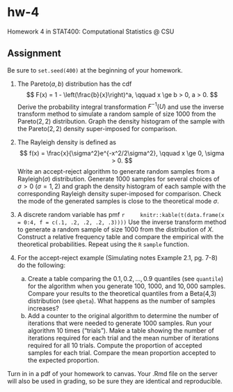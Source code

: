 # hw-4

Homework 4 in STAT400: Computational Statistics @ CSU

## Assignment

Be sure to `set.seed(400)` at the beginning of your homework.

1. The Pareto$(a, b)$ distribution has the cdf
    $$
    F(x) = 1 - \left(\frac{b}{x}\right)^a, \qquad x \ge b > 0, a > 0.
    $$
    Derive the probability integral transformation $F^{-1}(U)$ and use the inverse transform method to simulate a random sample of size $1000$ from the Pareto$(2, 2)$ distribution. Graph the density histogram of the sample with the Pareto$(2, 2)$ density super-imposed for comparison.
    
2. The Rayleigh density is defined as
    $$
    f(x) = \frac{x}{\sigma^2}e^{-x^2/2\sigma^2}, \qquad x \ge 0, \sigma > 0.
    $$
    Write an accept-reject algorithm to generate random samples from a Rayleigh$(\sigma)$ distribution. Generate $1000$ samples for several choices of $\sigma > 0$ ($\sigma = 1, 2$) and graph the density histogram of each sample with the corresponding Rayleigh density super-imposed for comparison. Check the mode of the generated samples is close to the theoretical mode $\sigma$.
    
3. A discrete random variable has pmf
    ```r
    knitr::kable(t(data.frame(x = 0:4, f = c(.1, .2, .2, .2, .3))))
    ```
    Use the inverse transform method to generate a random sample of size $1000$ from the distribution of $X$. Construct a relative frequency table and compare the empirical with the theoretical probabilities. Repeat using the `R` `sample` function.

4. For the accept-reject example (Simulating notes Example 2.1, pg. 7-8) do the following:

    a. Create a table comparing the $0.1, 0.2, \dots, 0.9$ quantiles (see `quantile`) for the algorithm when you generate $100$, $1000$, and $10,000$ samples. Compare your results to the theoretical quantiles from a Beta(4,3) distribution (see `qbeta`). What happens as the number of samples increases?
    b. Add a counter to the original algorithm to determine the number of iterations that were needed to generate 1000 samples. Run your algorithm 10 times ("trials"). Make a table showing the number of iterations required for each trial and the mean number of iterations required for all 10 trials. Compute the proportion of accepted samples for each trial. Compare the mean proportion accepted to the expected proportion.
    
Turn in in a pdf of your homework to canvas. Your .Rmd file on the server will also be used in grading, so be sure they are identical and reproducible.


